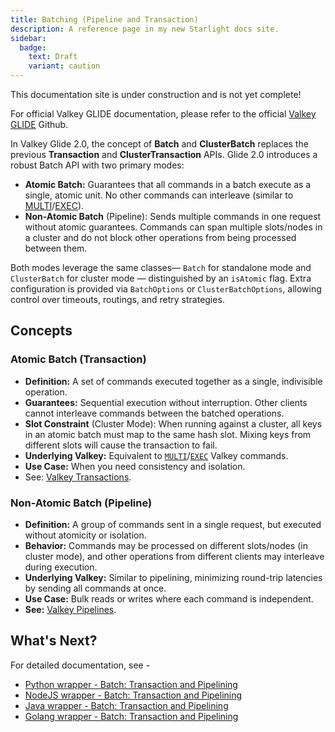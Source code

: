 ```yaml
---
title: Batching (Pipeline and Transaction)
description: A reference page in my new Starlight docs site.
sidebar:
  badge:
    text: Draft
    variant: caution
---
```



<Aside type="caution" title="Work In Progress!">
This documentation site is under construction and is not yet complete!

For official Valkey GLIDE documentation, please refer to the official [Valkey GLIDE](https://github.com/valkey-io/valkey-glide) Github.
</Aside>


In Valkey Glide 2.0, the concept of **Batch** and **ClusterBatch** replaces the previous **Transaction** and **ClusterTransaction** APIs. Glide 2.0 introduces a robust Batch API with two primary modes:

* **Atomic Batch:** Guarantees that all commands in a batch execute as a single, atomic unit. No other commands can interleave (similar to [MULTI](https://valkey.io/commands/multi/)/[EXEC](https://valkey.io/commands/exec/)).
* **Non-Atomic Batch** (Pipeline): Sends multiple commands in one request without atomic guarantees. Commands can span multiple slots/nodes in a cluster and do not block other operations from being processed between them.

Both modes leverage the same classes— `Batch` for standalone mode and `ClusterBatch` for cluster mode — distinguished by an `isAtomic` flag. Extra configuration is provided via `BatchOptions` or `ClusterBatchOptions`, allowing control over timeouts, routings, and retry strategies.

## Concepts
###  **Atomic Batch (Transaction)**

* **Definition:** A set of commands executed together as a single, indivisible operation.
* **Guarantees:** Sequential execution without interruption. Other clients cannot interleave commands between the batched operations.
* **Slot Constraint** (Cluster Mode): When running against a cluster, all keys in an atomic batch must map to the same hash slot. Mixing keys from different slots will cause the transaction to fail.
* **Underlying Valkey:** Equivalent to [`MULTI`](https://valkey.io/commands/multi/)/[`EXEC`](https://valkey.io/commands/exec/) Valkey commands.
* **Use Case:** When you need consistency and isolation.
* See: [Valkey Transactions](https://valkey.io/topics/transactions/).

### **Non-Atomic Batch (Pipeline)**

* **Definition:** A group of commands sent in a single request, but executed without atomicity or isolation.
* **Behavior:** Commands may be processed on different slots/nodes (in cluster mode), and other operations from different clients may interleave during execution.
* **Underlying Valkey:** Similar to pipelining, minimizing round-trip latencies by sending all commands at once.
* **Use Case:** Bulk reads or writes where each command is independent.
* **See:** [Valkey Pipelines](https://valkey.io/topics/pipelining/).

## What's Next?
For detailed documentation, see - 
* [Python wrapper - Batch: Transaction and Pipelining](https://github.com/valkey-io/valkey-glide/wiki/Python-wrapper#batch-transaction-and-pipelining-glide-20)
* [NodeJS wrapper - Batch: Transaction and Pipelining](https://github.com/valkey-io/valkey-glide/wiki/NodeJS-wrapper#batch-transaction-and-pipelining-glide-20)
* [Java wrapper - Batch: Transaction and Pipelining](https://github.com/valkey-io/valkey-glide/wiki/Java-wrapper#batch-transaction-and-pipelining-glide-20)
* [Golang wrapper - Batch: Transaction and Pipelining](https://github.com/valkey-io/valkey-glide/wiki/Golang-wrapper#batch-transaction-and-pipelining-glide-20)
